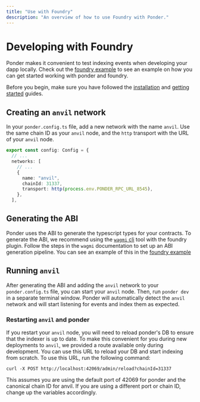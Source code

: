 ```yaml
---
title: "Use with Foundry"
description: "An overview of how to use Foundry with Ponder."
---
```



# Developing with Foundry

Ponder makes it convenient to test indexing events when developing your dapp locally. Check out the [foundry example](https://github.com/ponder-sh/ponder/tree/main/examples/project-foundry) to see an example on how you can get started working with ponder and foundry.

Before you begin, make sure you have followed the [installation](../guides/installation.mdx) and [getting started](../guides/installation.mdx) guides.

## Creating an `anvil` network

In your `ponder.config.ts` file, add a new network with the name `anvil`. Use the same chain ID as your `anvil` node, and the `http` transport with the URL of your `anvil` node.

```ts filename="ponder.config.ts"
export const config: Config = {
  // ...
  networks: [
    // ...
    {
      name: "anvil",
      chainId: 31337,
      transport: http(process.env.PONDER_RPC_URL_8545),
    },
  ],
```

## Generating the ABI

Ponder uses the ABI to generate the typescript types for your contracts. To generate the ABI, we recommend using the [`wagmi` cli](https://wagmi.sh/cli/getting-started) tool with the foundry plugin. Follow the steps in the `wagmi` documentation to set up an ABI generation pipeline. You can see an example of this in the [foundry example](https://github.com/ponder-sh/ponder/tree/main/examples/project-foundry)

## Running `anvil`

After generating the ABI and adding the `anvil` network to your `ponder.config.ts` file, you can start your `anvil` node. Then, run `ponder dev` in a separate terminal window. Ponder will automatically detect the `anvil` network and will start listening for events and index them as expected.

### Restarting `anvil` and ponder

If you restart your `anvil` node, you will need to reload ponder's DB to ensure that the indexer is up to date. To make this convenient for you during new deployments to `anvil`, we provided a route available only during development. You can use this URL to reload your DB and start indexing from scratch. To use this URL, run the following command:

```shell
curl -X POST http://localhost:42069/admin/reload?chainId=31337
```

<Callout type="info">
  This assumes you are using the default port of 42069 for ponder and the
  canonical chain ID for anvil. If you are using a different port or chain ID,
  change up the variables accordingly.
</Callout>
